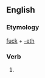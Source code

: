 ==English==

===Etymology===
[[fuck]] + [[-eth]]

===Verb===
{{infl|en|verb form}}

# {{qualifier|affected archaic}} {{form of|third-person singular|fuck}}